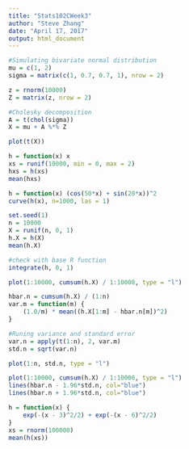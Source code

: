 ---
title: "Stats102CWeek3"
author: "Steve Zhang"
date: "April 17, 2017"
output: html_document
---

```{r}
#Simulating bivariate normal distribution
mu = c(1, 2)
sigma = matrix(c(1, 0.7, 0.7, 1), nrow = 2)

z = rnorm(10000)
Z = matrix(z, nrow = 2)

#Cholesky decomposition
A = t(chol(sigma))
X = mu + A %*% Z
```

```{r}
plot(t(X))
```

```{r}
h = function(x) x
xs = runif(10000, min = 0, max = 2)
hxs = h(xs)
mean(hxs)
```

```{r}
h = function(x) (cos(50*x) + sin(20*x))^2
curve(h(x), n=1000, las = 1)

set.seed(1)
n = 10000
X = runif(n, 0, 1)
h.X = h(X)
mean(h.X)
```

```{r}
#check with base R function
integrate(h, 0, 1)
```

```{r}
plot(1:10000, cumsum(h.X) / 1:10000, type = "l")
```

```{r}
hbar.n = cumsum(h.X) / (1:n)
var.m = function(m) {
    (1.0/m) * mean((h.X[1:m] - hbar.n[m])^2)
}
```

```{r}
#Runing variance and standard error
var.n = apply(t(1:n), 2, var.m)
std.n = sqrt(var.n)
```

```{r}
plot(1:n, std.n, type = "l")
```

```{r}
plot(1:10000, cumsum(h.X) / 1:10000, type = "l")
lines(hbar.n - 1.96*std.n, col="blue")
lines(hbar.n + 1.96*std.n, col="blue")
```

```{r}
h = function(x) {
    exp(-(x - 3)^2/2) + exp(-(x - 6)^2/2)
}
xs = rnorm(100000)
mean(h(xs))
```


